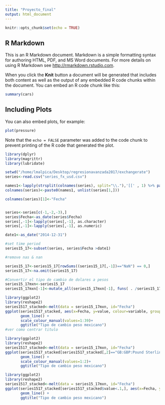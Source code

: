```yaml
---
title: "Proyecto_final"
output: html_document
---
```


```r
knitr::opts_chunk$set(echo = TRUE)
```

## R Markdown

This is an R Markdown document. Markdown is a simple formatting syntax for authoring HTML, PDF, and MS Word documents. For more details on using R Markdown see <http://rmarkdown.rstudio.com>.

When you click the **Knit** button a document will be generated that includes both content as well as the output of any embedded R code chunks within the document. You can embed an R code chunk like this:

```r
summary(cars)
```

## Including Plots

You can also embed plots, for example:

```r
plot(pressure)
```

Note that the `echo = FALSE` parameter was added to the code chunk to prevent printing of the R code that generated the plot.


```r
library(dplyr)
library(magrittr)
library(lubridate)

setwd("/home/lmalpica/Desktop/regresionavanzada2017/exchangerate")
series<-read.csv("series_fx_usd.csv")

names1<-lapply(strsplit(colnames(series), split="\\."),'[[' , 1) %>% paste0(":")
colnames(series)<-paste0(names1, unlist(series[1,]))

colnames(series)[1]<-"Fecha"


series<-series[c(-1,-2,-3),]
series$Fecha<-as_date(series$Fecha)
series[,-1]<-lapply(series[,-1], as.character)
series[,-1]<-lapply(series[,-1], as.numeric)

date1<-as_date("2014-12-31")

#set time period
series15_17<-subset(series, series$Fecha >date1)

#remove nas & nan

series15_17<-series15_17[rowSums((series15_17[,-1])=="NaN") == 0,]
series15_17<-na.omit(series15_17)

#Convertir el tipo de cambio de dolares a pesos
series15_17mxn<-series15_17
series15_17mxn[-1]<-mutate_all(series15_17mxn[-1], funs( . /series15_17mxn$`MX:MXN:Mexican Peso`))

```


```r
library(ggplot2)
library(reshape2)
series1517_stacked<-melt(data = series15_17mxn, id="Fecha")
ggplot(series1517_stacked, aes(x=Fecha, y=value, colour=variable, group=variable)) + 
       geom_line() +
	   scale_colour_manual(values=1:39)+
	   ggtitle("Tipo de cambio peso mexicano") 
#ver como centrar titulo

```



```r
library(ggplot2)
library(reshape2)
series1517_stacked<-melt(data = series15_17mxn, id="Fecha")
ggplot(series1517_stacked[series1517_stacked[,2]=="GB:GBP:Pound Sterling"|series1517_stacked[,2]=="US:USD:US Dollar",], aes(x=Fecha, y=value, colour=variable, group=variable)) + 
       geom_line() +
	   scale_colour_manual(values=1:2)+
	   ggtitle("Tipo de cambio peso mexicano") 


```



```r
library(ggplot2)
library(reshape2)
series1517_stacked<-melt(data = series15_17mxn, id="Fecha")
ggplot(series1517_stacked[series1517_stacked$value<.1,], aes(x=Fecha, y=value, colour=variable, group=variable)) + 
       geom_line() +
	   ggtitle("Tipo de cambio peso mexicano") 

```








